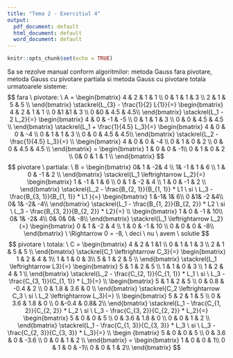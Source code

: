 ```yaml
---
title: "Tema 2 - Exercitiul 4"
output:
  pdf_document: default
  html_document: default
  word_document: default
---
```


```r
knitr::opts_chunk$set(echo = TRUE)
```
Sa se rezolve manual conform algoritmilor: metoda Gauss fara pivotare, metoda Gauss cu
pivotare partiala si metoda Gauss cu pivotare totala urmatoarele sisteme:
$$
fara \ pivotare: \
A =
  \begin{bmatrix}
  4 &   2 &   1  &  1 \\
  0 &   1 &   1  &  3 \\
  2 &   1 &   5  &  5 \\
  \end{bmatrix} \stackrel{L_{3} - \frac{1}{2} L{1}}{=} 
  \begin{bmatrix}
  4 &  2 &   1 &   1 \\
   0   &1   &1   & 3 \\
   0   &0 &   4.5 &   4.5\\
  \end{bmatrix} \stackrel{L_1 - 2 L_2}{=} 
  \begin{bmatrix}
  4 &   0 &  -1 &  -5 \\
   0 &   1 &   1 &   3 \\
   0 & 0 & 4.5 &   4.5 \\
  \end{bmatrix} \stackrel{L_1 + \frac{1}{4.5} L_3}{=}
  \begin{bmatrix}
   4 &   0 &   0 &  -4 \\
   0 &   1 &   1 &   3 \\
   0 &   0 &   4.5 &   4.5\\
   \end{bmatrix} \stackrel{L_2 - \frac{1}{4.5} L_3}{=} \\
   \begin{bmatrix}
    4 &   0 &   0 &  -4 \\
   0 &   1  &   0 &   2 \\
   0 &   0 &   4.5 &   4.5 \\
   \end{bmatrix} = 
   \begin{bmatrix}
   1 &   0 &   0 &  -1\\
   0 &   1 &   0 &   2 \\
   0&   0 &   1 &   1 \\
  \end{bmatrix}
$$
$$ pivotare \ partiala: \
B =
  \begin{bmatrix}
0& 1 & -2& 4 \\
1& -1 & 1 & 6 \\
1 & 0 & -1 & 2 \\
\end{bmatrix} \stackrel{L_1 \leftrightarrow L_2}{=} 
  \begin{bmatrix}
   1 &  -1 &   1  & 6 \\
   0 &   1 &  -2  & 4 \\
   1 &   0 &  -1  & 2 \\
  \end{bmatrix} \stackrel{L_2 - \frac{B_{2, 1}}{B_{1, 1}} * L1 \ si \ L_3 - \frac{B_{3, 1}}{B_{1, 1}} * L1 }{=} 
  \begin{bmatrix}
  1  &-1&   1&   6\\
   0   &1&  -2   &4\\
   0&   1&  -2&  -4\\
  \end{bmatrix} \stackrel{L_1 - \frac{B_{1, 2}}{B_{2, 2}} * L2 \ si \ L_3 - \frac{B_{3, 2}}{B_{2, 2}} * L2}{=} \\
  \begin{bmatrix}
    1 &    0 &   -1 &   10\\
    0&    1&   -2&    4\\
    0&    0&    0&   -8\\
   \end{bmatrix} \stackrel{L_1 \leftrightarrow L_2}{=}
   \begin{bmatrix}
    0 &    1 &   -2 &    4 \\
    1 &    0  & -1 &  10 \\
    0 &   0 &   0 &  -8\\ 
   \end{bmatrix}
 \ \Rightarrow 0 = -8, \ deci \  nu \  avem \ solutie
$$
$$
pivotare \ totala: \ C = 
\begin{bmatrix}
4 & 2 & 1 &1 \\
0 & 1 & 1 & 3 \\
2 & 1 & 5 & 5 \\
\end{bmatrix}
\stackrel{C_1 \leftrightarrow C_3}{=}
\begin{bmatrix}
1 &  2 &  4 &   1\\
1 & 1  &  0 &   3\\
5 & 1  &  2 &   5 \\
\end{bmatrix} \stackrel{L_1 \leftrightarrow L3}{=}
\begin{bmatrix} 
5 & 1 & 2 & 5 \\
1 & 1 & 0 & 3 \\
1 & 2 & 4 & 1 \\
\end{bmatrix}
\stackrel{L_2 - \frac{C_{2, 1}}{C_{1, 1}} * L_1 \ si \ L_3 - \frac{C_{3, 1}}{C_{1, 1}} * L_1}{=} \\
\begin{bmatrix}
5 &  1  &     2 &   5 \\
0 & 0.8 &  -0.4 &   2 \\
0 & 1.8 &   3.6 &   0 \\
\end{bmatrix}
\stackrel{C_2 \leftrightarrow C_3 \ si \ L_2 \leftrightarrow L_3}{=} \\
\begin{bmatrix}
 5 &   2 &   1 &   5 \\
 0 & 3.6 & 1.8 &   0 \\
 0 &-0.4 &  0.8&   2\\
\end{bmatrix}
\stackrel{L_1 - \frac{C_{1, 2}}{C_{2, 2}} * L_2 \ si \ L_3 - \frac{C_{3, 2}}{C_{2, 2}} * L_2}{=}
\begin{bmatrix}
  5   &  0  &    0 &   5 \\
  0   & 3.6 &  1.8 &   0 \\
  0   &   0 &    1 &   2 \\
\end{bmatrix}
\stackrel{L_1 - \frac{C_{1, 3}}{C_{3, 3}} * L_3 \ si \ L_3 - \frac{C_{2, 3}}{C_{3, 3}} * L_3}{=} \\
\begin {bmatrix}
5 &    0 &   0 &   5 \\
0 &  3.6 &   0 &  -3.6 \\
0 &    0 &   1 &   2 \\
\end{bmatrix} =
\begin{bmatrix}
 1 & 0  & 0 & 1\\
 0 & 1  & 0  &  -1\\
 0 & 0  & 1  & 2\\
\end{bmatrix}
$$



